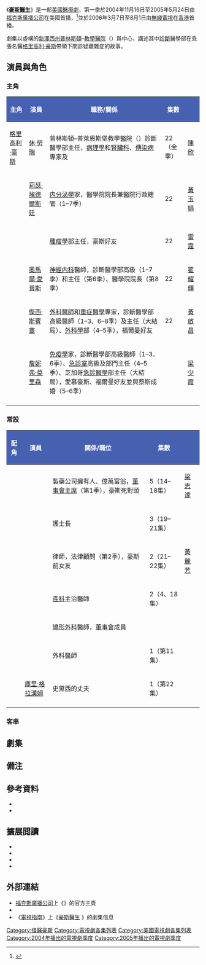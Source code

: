 {{noteTA
|G1=Show
|G2=House
| T=zh-cn:豪斯医生 (第一季); zh-tw:怪醫豪斯 (第一季); zh-hk:醫神 (第一季);
}}
{{Infobox television season
 |image        = HouseMD-s1-UK-DVD2.jpg
 |caption      = 豪斯醫生（第一季）DVD封面
 |season_name = 《豪斯醫生》第一季
 |eng_name = {{lang|en|''House'' (Season 1)}}
 |bgcolour     = #4761B1
 |fgcolour     = #FFFFFF
 |country      = {{flagu|美国}}
 |network      = [[福克斯廣播公司|福克斯廣播公司]]
 |first_aired  = {{Start date|2004|11|16}}
 |last_aired   = {{Start date|2005|5|24}}
 |num_episodes = 22
 |next_season  = [[豪斯醫生_(第二季)|第二季]]
 |episode_list = [[豪斯醫生集數列表|豪斯醫生集數列表]]
}}
《'''[[豪斯醫生|豪斯醫生]]'''》是一部[[美國|美國]][[醫療劇|醫療劇]]，第一季於2004年11月16日至2005年5月24日由[[福克斯廣播公司|福克斯廣播公司]]在美國首播，<ref name="houseseason1">{{cite web |publisher=film.com |title=House Season 1 guide |url=http://www.film.com/tv/house/season-1-2004/14874858 |access-date=2009-07-08 |archive-date=2009-04-22 |archive-url=https://web.archive.org/web/20090422023211/http://www.film.com/tv/house/season-1-2004/14874858 |dead-url=no }}</ref>並於2006年3月7日至8月1日由[[無綫電視|無綫電視]]在[[香港|香港]]首播。

劇集以虛構的[[新澤西州|新澤西州]][[普林斯頓_(新澤西州)|普林斯頓]]–{{link-en|普萊恩斯堡市鎮 (新澤西)|Plainsboro Township, New Jersey|普萊恩斯堡}}[[教學醫院|教學醫院]]（{{lang|en|PPTH}}）爲中心，講述其中[[診斷|診斷]]醫學部在乖張名醫[[格里高利·豪斯|格里高利·豪斯]]帶領下問診疑難雜症的故事。

==演員與角色==
===主角===
{|class="wikitable" width="100%"
|-
! style="background:#4761b1; color:#ffffff" | 主角
! style="background:#4761b1; color:#ffffff" | 演員
! style="background:#4761b1; color:#ffffff" | 職務/關係
! style="background:#4761b1; color:#ffffff" | 集數
! style="background:#4761b1; color:#ffffff" | {{nowrap|[[TVB|TVB]]配音}}
|-
|[[格里高利·豪斯|格里高利·豪斯]]
|[[休·勞瑞|休·勞瑞]]
|普林斯頓–普萊恩斯堡教學醫院（{{lang|en|PPTH}}）診斷醫學部主任，[[病理學|病理學]]和[[腎臟科|腎臟科]]{{link-en|住院醫師|Residency (medicine)}}、[[傳染病|傳染病]]專家及{{link-en|重症醫師|Intensivist}}
|22（全季）
|[[陳欣_(配音員)|陳欣]]
|-
|{{link-en|莉莎·卡迪|Lisa Cuddy}}
|[[莉薩·埃德爾斯坦|莉瑟·埃德爾斯廷]]
|[[内分泌學|内分泌學]]家，醫學院院長兼醫院行政總管（1–7季）
|22
|[[黃玉娟|黃玉娟]]
|-
|{{nowrap|[[詹姆士·伊万·威爾森_(豪斯醫生)|詹姆斯·威爾遜]]}}
|{{nowrap|[[羅伯·蕭恩·萊納德|羅伯·蕭恩·萊納德]]}}
|[[腫瘤學|腫瘤學]]部主任，豪斯好友
|22
|[[雷霆_(配音員)|雷霆]]
|-
|{{link-en|埃里克·福爾曼|Eric Foreman}}
|[[奧馬爾·愛普斯|奧馬爾·愛普斯]]
|[[神經内科|神經内科]]醫師，診斷醫學部高級{{link-en|專科培訓|Fellowship (medicine)|醫師}}（1–7季）和主任（第6季）、醫學院院長（第8季）
|22
|[[翟耀輝|翟耀輝]]
|-
|{{link-en|羅伯特·蔡斯|Robert Chase}}
|[[傑西·斯賓塞|傑西·斯賓塞]]
|[[外科醫師|外科醫師]]和[[重症醫學|重症醫學]]專家，診斷醫學部高級醫師（1–3、6–8季）及主任（大結局）、[[外科學|外科學]]部（4–5季），福爾曼好友
|22
|[[黃啟昌|黃啟昌]]
|-
|{{link-en|艾莉森·卡梅倫|Allison Cameron}}
|[[詹妮弗·莫里森|詹妮弗·莫里森]]
|[[免疫學|免疫學]]家，診斷醫學部高級醫師（1–3、6季）、[[急診室|急診室]]高級{{link-en|主治醫師 (北美)|Attending physician|主治醫師}}及部門主任（4–5季）、芝加哥[[急診醫學|急診醫學]]部主任（大結局），愛慕豪斯、福爾曼好友並與蔡斯成婚（5–6季）
|{{nowrap|21（1–17、19–22集）}}
|[[梁少霞|梁少霞]]
|-
|}

===常設===
{|class="wikitable"
|-
! style="background:#4761b1; color:#ffffff" | 配角
! style="background:#4761b1; color:#ffffff" | 演員
! style="background:#4761b1; color:#ffffff" | 關係/職位
! style="background:#4761b1; color:#ffffff" | 集數
! style="background:#4761b1; color:#ffffff" | {{nowrap|TVB配音}}
|-
|{{link-en|愛德華·沃格勒|Edward Vogler}}
|{{link-en|芝·麥克布賴德|Chi McBride}}
|製藥公司擁有人、億萬富翁，{{lang|en|PPTH}}[[董事會主席|董事會主席]]（第1季），豪斯死對頭
|5（14–18集）
|[[梁志達|梁志達]]
|-
|{{nowrap|{{link-en|布倫達·普雷溫|Brenda Previn}}}}
|{{nowrap|{{SetTitle|Stephanie Venditto|斯蒂芬妮·文迪托}}}}
|護士長
|3（19–21集）
|
|-
|{{link-en|史黛西·華納|Stacy Warner}}
|{{link-en|塞拉·沃德|Sela Ward}}
|律師，{{lang|en|PPTH}}法律顧問（第2季），豪斯前女友
|2（21–22集）
|[[黃麗芳|黃麗芳]]
|-
|{{SetTitle|Lim|林}}
|{{link-en|肯尼斯·蔡|Kenneth Choi}}
|[[產科|產科]]主治醫師
|2（4、18集）
|
|-
|{{SetTitle|Ron Simpson|羅恩·辛普森}}
|{{link-en|羅恩·珀金斯|Ron Perkins}}
|[[矯形外科|矯形外科]]醫師，[[董事會|董事會]]成員
|{{nowrap|2（14、18集）}}
|
|-
|{{SetTitle|Lawrence Hourani|勞倫斯·胡拉尼}}
|{{link-en|毛里斯·戈丁|Maurice Godin (actor)}}
|外科醫師
|1（第11集）
|
|-
|{{SetTitle|Mark Warner|馬克·華納}}
|[[庫里·格拉漢姆|庫里·格拉漢姆]]
|史黛西的丈夫
|1（第22集）
|
|-
|}

===客串===
{{div col|colwidth=10em}}
{{plainlist|
* [[羅賓·湯尼|羅賓·湯尼]]
* [[史考特·麥克洛維茨|斯科特·梅赫洛維奇]]
* [[凱文·席格斯|凱文·澤赫斯]]
* {{link-en|費斯·普林斯|Faith Prince}}
* {{link-en|埃弗·卡拉丁|Ever Carradine}}
* {{link-en|海迪·布蕾絲|Hedy Burress}}
* [[山姆·特拉梅爾|山姆·特拉梅爾]]
* {{link-en|伊麗莎白·米切爾|Elizabeth Mitchell}}
* {{link-en|盧辛達·真妮|Lucinda Jenney}}
* {{link-en|安·道德|Ann Dowd}}
* {{link-en|史黛西·愛德華兹|Stacy Edwards}}
* {{link-en|艾倫·希梅爾斯坦|Aaron Himelstein}}
* [[多米尼克·珀塞爾|多米尼克·珀塞爾]]
* {{link-en|明迪·克賴斯特|Myndy Crist}}
* {{link-en|羅克珊·哈特|Roxanne Hart}}
* {{link-en|柯特·富勒|Kurt Fuller}}
* [[雪莉·奈特|雪莉·奈特]]
* [[哈里·林尼科斯|哈里·倫尼克斯]]
* [[大衛·康瑞德|大衛·康拉德]]
* [[布蘭蒂|布蘭蒂]]
* {{link-en|萊斯莉·霍普|Leslie Hope}}
* {{link-en|馬克·哈雷利克|Mark Harelik}}
* {{link-en|尼古拉斯·達戈斯托|Nicholas D'Agosto}}
* [[阿曼達·塞弗里德|阿曼達·塞弗里德]]
* [[史考特·佛利|史考特·佛利]]
* {{link-en|梅蕾迪絲·夢露|Meredith Monroe}}
* [[內斯特·卡博內爾|內斯特·卡博內爾]]
* [[崔西·米登朵夫|崔西·米登朵夫]]
* [[大衛·亨利|大衛·亨利]]
* [[達里爾·沙巴拉|達里爾·沙巴拉]]
* {{link-en|帕特里克·博紹|Patrick Bauchau}}
* {{link-en|莎拉·克拉克|Sarah Clarke}}
* [[丹尼·努奇|丹尼·努奇]]
* {{link-en|辛西婭·埃廷格|Cynthia Ettinger}}
* {{link-en|詹妮弗·斯通|Jennifer Stone}}
* {{link-en|喬·莫頓|Joe Morton}}
* [[瑪琳·辛科|瑪琳·辛科]]
* {{link-en|邁克爾·古爾津|Michael A. Goorjian}}
* {{link-en|埃迪·麥克林托克|Eddie McClintock}}
* {{link-en|斯凱·麥科爾·巴圖夏克|Skye McCole Bartusiak}}
* [[趙約翰|趙約翰]]
* {{link-en|克麗絲蒂娜·科克斯|Christina Cox}}
* [[彼得·格雷夫斯|彼得·格雷夫斯]]
* {{link-en|妮可·比爾德巴克|Nicole Bilderback}}
* [[安德魯·基根|安德魯·基根]]
* [[喬許·祖克曼|喬許·扎克曼]]
* [[卡門·伊萊克特拉|卡門·伊萊克特拉]]
}}
{{div col end}}

==劇集==
{{See also|豪斯医生集数列表}}
<onlyinclude>{{Episode table |background=#4761B1 |overall= |season= 
|title= |titleR=<ref name=wga>{{cite web |url=https://directories.wga.org/project/834963/house |title=House - WGA Directory |publisher=[[美國編劇工會|美國編劇工會]] |access-date=2019-07-16 |language=en |archive-date=2019-08-08 |archive-url=https://web.archive.org/web/20190808021416/https://directories.wga.org/project/834963/house |dead-url=no }}</ref> 
|director= 
|writer= |writerR=<ref name=wga/> 
|airdate= |viewers=11.5 |country=美國 |episodes=
{{Episode list/sublist|醫神 (第一季)
 |EpisodeNumber   = 1
 |EpisodeNumber2  = 1
 |Title           = [[試播集_(豪斯醫生)|導航集]] / 人人都説謊
 |AltTitle        = Pilot / Everybody Lies
 |DirectedBy      = [[布萊恩·辛厄|布萊恩·辛厄]]
 |WrittenBy       = {{link-en|大衛·肖爾|David Shore}}
 |Viewers         = 7.05<ref name="episode1rating">{{cite web|work=[[美國廣播公司|ABC Medianet]] |date=2004-11-23 |title=Weekly Program Rankings |url=http://www.abcmedianet.com/web/dnr/dispDNR.aspx?id=112304_07 |archive-url=https://web.archive.org/web/20081221172650/http://abcmedianet.com/web/dnr/dispDNR.aspx?id=112304_07 |dead-url=yes |archive-date=2008-12-21 |access-date=2009-07-08}}</ref>
 |OriginalAirDate = {{Start date|2004|11|16}}
 |ShortSummary    = 
----
最後診斷：[[囊蟲病|囊蟲病]]/{{link-en|腦囊蟲病|Neurocysticercosis}}（{{SetTitle|Rebecca Adler|麗貝卡·阿德勒}}）；[[β-胡蘿蔔素|β-胡蘿蔔素]]和[[烟酸|烟酸]]攝食過量（橙男）
 |LineColor       = 4761B1
}}
{{Episode list/sublist|醫神 (第一季)
 |EpisodeNumber   = 2
 |EpisodeNumber2  = 2
 |Title           = {{link-en|父子關係 (豪斯醫生)|Paternity (House)|父子關係}}
 |AltTitle        = Paternity
 |DirectedBy      = {{link-en|彼得·奧法倫|Peter O'Fallon}}
 |WrittenBy       = {{link-en|勞倫斯·卡普洛|Lawrence Kaplow}} 
 |Viewers         = 6.09<ref name="episode2rating">{{cite web|work=ABC Medianet |date=2004-11-30 |title=Weekly Program Rankings |url=http://www.abcmedianet.com/web/dnr/dispDNR.aspx?id=113004_10 |archive-url=https://web.archive.org/web/20081227112556/http://abcmedianet.com/web/dnr/dispDNR.aspx?id=113004_10 |dead-url=yes |archive-date=2008-12-27 |access-date=2009-07-08}}</ref>
 |OriginalAirDate = {{Start date|2004|11|23}}
 |ShortSummary    = 
----
最後診斷：[[麻疹病毒#简介|亞急性硬化性全腦炎]]（{{SetTitle|Dan|丹}}）
 |LineColor       = 4761B1
}}
{{Episode list/sublist|醫神 (第一季)
 |EpisodeNumber   = 3
 |EpisodeNumber2  = 3
 |Title           = 奧卡姆剃刀
 |AltTitle        = Occam's Razor
 |RTitle          = {{notetag|參見[[奧卡姆剃刀|奧卡姆剃刀]]。}}
 |DirectedBy      = 布萊恩·辛厄
 |WrittenBy       = 大衛·肖爾
 |Viewers         = 6.33<ref name="episode3rating">{{cite web|work=ABC Medianet |date=2004-12-07 |title=Weekly Program Rankings |url=http://abcmedianet.com/web/dnr/dispDNR.aspx?id=120704_05 |archive-url=https://web.archive.org/web/20081221172700/http://abcmedianet.com/web/dnr/dispDNR.aspx?id=120704_05 |dead-url=yes |archive-date=2008-12-21 |access-date=2008-11-01}}</ref>
 |OriginalAirDate = {{Start date|2004|11|30}}
 |ShortSummary    = 
----
最後診斷：[[秋水仙素#毒性|秋水仙素中毒]]（{{SetTitle|Brandon Merrell|布蘭登·梅勒爾}}）
 |LineColor       = 4761B1
}}
{{Episode list/sublist|醫神 (第一季)
 |EpisodeNumber   = 4
 |EpisodeNumber2  = 4
 |Title           = 母子關係
 |AltTitle        = Maternity
 |DirectedBy      = {{link-en|牛頓·托馬斯·西格爾|Newton Thomas Sigel}}
 |WrittenBy       = {{link-en|彼得·布萊克 (編劇)|Peter Blake (writer)|彼得·布萊克}}
 |Viewers         = 6.74<ref name="episode4rating">{{cite web|work=ABC Medianet |date=2004-12-14 |title=Weekly Program Rankings |url=http://abcmedianet.com/web/dnr/dispDNR.aspx?id=121404_08 |archive-url=https://web.archive.org/web/20081221204028/http://abcmedianet.com/web/dnr/dispDNR.aspx?id=121404_08 |dead-url=yes |archive-date=2008-12-21 |access-date=2009-07-08}}</ref>
 |OriginalAirDate = {{Start date|2004|12|7}}
 |ShortSummary    = 
----
最後診斷：[[埃可病毒|埃可病毒11型]]（{{SetTitle|Hartig|哈蒂希}}、{{SetTitle|Hausen|豪森}}和{{SetTitle|Chen-Lupino|陳-盧皮諾}}）；[[懷孕|懷孕]]（{{SetTitle|Jill|吉爾}}）
 |LineColor       = 4761B1
}}
{{Episode list/sublist|醫神 (第一季)
 |EpisodeNumber   = 5
 |EpisodeNumber2  = 5
 |Title           = 你這麽做是找死
 |AltTitle        = Damned If You Do
 |DirectedBy      = {{link-en|格雷格·伊亞伊塔内斯|Greg Yaitanes}}
 |WrittenBy       = {{SetTitle|Sara B. Cooper|莎拉·B·庫珀}}
 |Viewers         = 6.91<ref name="episode5rating">{{cite web|work=ABC Medianet |date=2004-12-21 |title=Weekly Program Rankings |url=http://abcmedianet.com/web/dnr/dispDNR.aspx?id=122104_05 |archive-url=https://web.archive.org/web/20081221201421/http://abcmedianet.com/web/dnr/dispDNR.aspx?id=122104_05 |dead-url=yes |archive-date=2008-12-21 |access-date=2009-07-08}}</ref>
 |OriginalAirDate = {{Start date|2004|12|14}}
 |ShortSummary    = 
----
最後診斷：[[宮內節育器|宮內節育器]]引發的[[過敏|銅過敏]]（{{SetTitle|Mary Augustine|瑪麗·奧斯定}}[[修女|修女]]）；[[炎症性腸病|炎症性腸病]]（{{SetTitle|Marvin|馬文}}）
 |LineColor       = 4761B1
}}
{{Episode list/sublist|醫神 (第一季)
 |EpisodeNumber   = 6
 |EpisodeNumber2  = 6
 |Title           = 蘇格拉底法
 |RTitle          = {{notetag|參見[[蘇格拉底法|蘇格拉底法]]。}}
 |AltTitle        = The Socratic Method
 |DirectedBy      = {{link-en|邁達克·彼得|Peter Medak}}
 |WrittenBy       = {{link-en|約翰·曼凱維奇|John Mankiewicz}}
 |Viewers         = 6.73<ref name="episode6rating">{{cite web |work=ABC Medianet |date=2004-12-18 |title=Weekly Program Rankings |url=http://www.abcmedianet.com/web/dnr/dispDNR.aspx?id=122804_04 |archive-url=https://web.archive.org/web/20120405084619/http://www.abcmedianet.com/web/dnr/dispDNR.aspx?id=122804_04 |dead-url=yes |archive-date=2012-04-05 |access-date=2009-07-08}}</ref>
 |OriginalAirDate = {{Start date|2004|12|21}}
 |ShortSummary    = 
----
最後診斷：{{link-en|維生素K缺乏症|Vitamin K deficiency}}、[[肝細胞癌|肝細胞癌]]和[[肝豆狀核變性|肝豆狀核變性]]（{{SetTitle|Lucy Palmeiro|露西·帕爾梅羅}}）；[[打嗝|呃逆]]（{{SetTitle|Clark|克拉克}}）
 |LineColor       = 4761B1
}}
{{Episode list/sublist|醫神 (第一季)
 |EpisodeNumber   = 7
 |EpisodeNumber2  = 7
 |Title           = 忠貞
 |AltTitle        = Fidelity
 |DirectedBy      = {{link-en|布萊爾·斯派瑟|Bryan Spicer}}
 |WrittenBy       = {{SetTitle|Thomas L. Moran|托馬斯·L·莫蘭}}
 |Viewers         = 6.91<ref name="episode7rating">{{cite web|work=ABC Medianet |date=2005-01-04 |title=Weekly Program Rankings |url=http://www.abcmedianet.com/web/dnr/dispDNR.aspx?id=010405_04 |access-date=2009-07-08 |dead-url=yes |archive-url=https://web.archive.org/web/20120405084630/http://www.abcmedianet.com/web/dnr/dispDNR.aspx?id=010405_04 |archive-date=2012-04-05}}</ref>
 |OriginalAirDate = {{Start date|2004|12|28}}
 |ShortSummary    = 
----
最後診斷：[[非洲錐蟲病|非洲錐蟲病]]（{{SetTitle|Elise Snow|埃莉絲·斯諾}}）；攝入[[β受體阻滯劑|β受體阻滯劑]]（{{SetTitle|Samantha Campbell|薩曼莎·坎貝爾}}）
 |LineColor       = 4761B1
}}
{{Episode list/sublist|醫神 (第一季)
 |EpisodeNumber   = 8
 |EpisodeNumber2  = 8
 |Title           = 毒物
 |AltTitle        = Poison
 |DirectedBy      = {{link-en|居伊·費爾蘭|Guy Ferland}}
 |WrittenBy       = {{link-en|馬特·威騰|Matt Witten}}
 |Viewers         = 12.37<ref name="episode8rating">{{cite web|work=ABC Medianet |date=2005-02-01 |title=Weekly Program Rankings |url=http://abcmedianet.com/web/dnr/dispDNR.aspx?id=020105_07 |archive-url=https://web.archive.org/web/20081221202428/http://abcmedianet.com/web/dnr/dispDNR.aspx?id=020105_07 |dead-url=yes |archive-date=2008-12-21 |access-date=2009-07-08}}</ref>
 |OriginalAirDate = {{Start date|2005|1|25}}
 |ShortSummary    = 
----
最後診斷：[[速滅磷|速滅磷]]中毒（{{SetTitle|Matt Davis|馬特·戴維斯}}和{{SetTitle|Chi Ling|凌馳}}）；[[梅毒|梅毒]]（{{SetTitle|Georgia Adams|喬治婭·亞當斯}}）
 |LineColor       = 4761B1
}}
{{Episode list/sublist|醫神 (第一季)
 |EpisodeNumber   = 9
 |EpisodeNumber2  = 9
 |Title           = 拒絕心肺復甦術
 |RTitle          = {{notetag|參見[[拒絕心肺復甦術|拒絕心肺復甦術]]。}}
 |AltTitle        = DNR
 |DirectedBy      = {{link-en|弗雷德里克·金·凱勒|Frederick King Keller}}
 |WrittenBy       = {{link-en|大衛·福斯特 (編劇)|David Foster (writer)|大衛·福-{}-斯特}}
 |Viewers         = 12.75<ref name="episode9rating">{{cite web|work=ABC Medianet |date=2005-02-08 |title=Weekly Program Rankings |url=http://abcmedianet.com/web/dnr/dispDNR.aspx?id=020805_08 |archive-url=https://web.archive.org/web/20081221202433/http://abcmedianet.com/web/dnr/dispDNR.aspx?id=020805_08 |dead-url=yes |archive-date=2008-12-21 |access-date=2009-07-08}}</ref>
 |OriginalAirDate = {{Start date|2005|2|1}}
 |ShortSummary    = 
----
最後診斷：[[動靜脈畸形|動靜脈畸形]]（{{SetTitle|John Henry Giles|約翰·亨利·賈爾兹}}）
 |LineColor       = 4761B1
}}
{{Episode list/sublist|醫神 (第一季)
 |EpisodeNumber   = 10
 |EpisodeNumber2  = 10
 |Title           = 過往史
 |RTitle          = {{notetag|參見[[病史|病史]]。}}
 |AltTitle        = Histories
 |DirectedBy      = {{link-en|丹·阿提亞斯|Dan Attias}}
 |WrittenBy       = {{SetTitle|Joel Thompson|喬爾·湯普森}}
 |Viewers         = 14.97<ref name="episode10rating">{{cite web|work=ABC Medianet |date=2005-02-15 |title=Weekly Program Rankings |url=http://abcmedianet.com/web/dnr/dispDNR.aspx?id=021505_06 |archive-url=https://web.archive.org/web/20081221171937/http://abcmedianet.com/web/dnr/dispDNR.aspx?id=021505_06 |dead-url=yes |archive-date=2008-12-21 |access-date=2009-07-08}}</ref>
 |OriginalAirDate = {{Start date|2005|2|8}}
 |ShortSummary    = 
----
最後診斷：{{link-en|結核瘤|Tuberculoma}}和[[狂犬病|狂犬病]]（{{SetTitle|Victoria Madsen|維多利亞·馬德森}}）
 |LineColor       = 4761B1
}}
{{Episode list/sublist|醫神 (第一季)
 |EpisodeNumber   = 11
 |EpisodeNumber2  = 11
 |Title           = 戒斷
 |AltTitle        = Detox
 |RAltTitle       = {{notetag|參見{{link-en|解毒 (另類醫學)|Detoxification (alternative medicine)|解毒}}。}}
 |DirectedBy      = {{link-en|尼爾森·麥考密克|Nelson McCormick (director)}}
 |WrittenBy       = 勞倫斯·卡普洛 & 托馬斯·L·莫蘭
 |Viewers         = 14.22<ref name="episode11rating">{{cite web|work=ABC Medianet |date=2005-02-22 |title=Weekly Program Rankings |url=http://abcmedianet.com/web/dnr/dispDNR.aspx?id=022305_08 |archive-url=https://web.archive.org/web/20081221170922/http://abcmedianet.com/web/dnr/dispDNR.aspx?id=022305_08 |dead-url=yes |archive-date=2008-12-21 |access-date=2009-07-08}}</ref>
 |OriginalAirDate = {{Start date|2005|2|15}}
 |ShortSummary    = 
----
最後診斷：[[萘|萘]]中毒（{{SetTitle|Keith Foster|基斯·福斯特}}）
 |LineColor       = 4761B1
}}
{{Episode list/sublist|醫神 (第一季)
 |EpisodeNumber   = 12
 |EpisodeNumber2  = 12
 |Title           = 運動醫學
 |RTitle          = {{notetag|參見[[運動醫學|運動醫學]]。}}
 |AltTitle        = Sports Medicine
 |DirectedBy      = {{link-en|基斯·戈登|Keith Gordon}}
 |WrittenBy       = 約翰·曼凱維奇 & 大衛·肖爾
 |Viewers         = 15.53<ref name="episode12rating">{{cite web|work=ABC Medianet |date=2005-03-01 |title=Weekly Program Rankings |url=http://abcmedianet.com/web/dnr/dispDNR.aspx?id=030105_08 |archive-url=https://web.archive.org/web/20081221201254/http://abcmedianet.com/web/dnr/dispDNR.aspx?id=030105_08 |dead-url=yes |archive-date=2008-12-21 |access-date=2009-07-08}}</ref>
 |OriginalAirDate = {{Start date|2005|2|22}}
 |ShortSummary    = 
----
最後診斷：[[鎘中毒|鎘中毒]]（{{SetTitle|Hank & Lola Wiggen|漢克和洛拉·威根}}夫婦）
[[友情客串|友情客串]]：布萊恩·辛厄（劇集導演/[[執行製片|執行製片]]）
 |LineColor       = 4761B1
}}
{{Episode list/sublist|醫神 (第一季)
 |EpisodeNumber   = 13
 |EpisodeNumber2  = 13
 |Title           = 被詛咒
 |AltTitle        = Cursed
 |DirectedBy      = {{link-en|丹尼爾·薩克海姆|Daniel Sackheim}}
 |WrittenBy       = 馬特·威騰 & 彼得·布萊克
 |Viewers         = 15.53<ref name="episode13rating">{{cite web|work=ABC Medianet |date=2005-03-08 |title=Weekly Program Rankings |url=http://abcmedianet.com/web/dnr/dispDNR.aspx?id=030805_06 |archive-url=https://web.archive.org/web/20090107132320/http://abcmedianet.com/web/dnr/dispDNR.aspx?id=030805_06 |dead-url=yes |archive-date=2009-01-07 |access-date=2009-07-08}}</ref>
 |OriginalAirDate = {{Start date|2005|3|1}}
 |ShortSummary    = 
----
最後診斷：[[炭疽病|炭疽病]]和[[麻風病|麻風病]]（{{SetTitle|Gabriel Reilich|加布里埃爾·賴利希}}）
 |LineColor       = 4761B1
}}
{{Episode list/sublist|醫神 (第一季)
 |EpisodeNumber   = 14
 |EpisodeNumber2  = 14
 |Title           = 控制
 |AltTitle        = Control
 |DirectedBy      = {{link-en|蘭迪·齊斯克|Randy Zisk}}
 |WrittenBy       = 勞倫斯·卡普洛
 |Viewers         = 17.33<ref name="episode14rating">{{cite web|work=ABC Medianet |date=2005-03-22 |title=Weekly Program Rankings |url=http://abcmedianet.com/web/dnr/dispDNR.aspx?id=032205_05 |archive-url=https://web.archive.org/web/20081221171944/http://abcmedianet.com/web/dnr/dispDNR.aspx?id=032205_05 |dead-url=yes |archive-date=2008-12-21 |access-date=2009-07-08}}</ref>
 |OriginalAirDate = {{Start date|2005|3|15}}
 |ShortSummary    = 
----
最後診斷：[[神經性暴食症|神經性暴食症]]和經常服用[[吐根糖漿|吐根]]引起的[[充血性心力衰竭|充血性心力衰竭]]（{{SetTitle|Carly Forlano|卡莉·福拉諾}}）；[[鏈球菌性咽炎|鏈球菌性咽喉炎]]（{{SetTitle|Ricky van de Meer|里基·范德米爾}}）
 |LineColor       = 4761B1
}}
{{Episode list/sublist|醫神 (第一季)
 |EpisodeNumber   = 15
 |EpisodeNumber2  = 15
 |Title           = 江湖規矩
 |AltTitle        = Mob Rules
 |DirectedBy      = {{link-en|蒂姆·亨特 (導演)|Tim Hunter (director)|蒂姆·亨特}}
 |WrittenBy       = 大衛·福斯特 & 約翰·曼凱維奇
 |Viewers         = 17.34<ref name="episode15rating">{{cite web|work=ABC Medianet |date=2005-03-29 |title=Weekly Program Rankings |url=http://abcmedianet.com/web/dnr/dispDNR.aspx?id=032905_05 |archive-url=https://web.archive.org/web/20081221202459/http://abcmedianet.com/web/dnr/dispDNR.aspx?id=032905_05 |dead-url=yes |archive-date=2008-12-21 |access-date=2009-07-08}}</ref>
 |OriginalAirDate = {{Start date|2005|3|22}}
 |ShortSummary    = 
----
最後診斷：{{link-en|鳥氨酸氨甲酰基轉移酶缺乏症|Ornithine transcarbamylase deficiency}}（{{SetTitle|Joey Arnello|喬伊·阿爾内洛}}）
 |LineColor       = 4761B1
}}
{{Episode list/sublist|醫神 (第一季)
 |EpisodeNumber   = 16
 |EpisodeNumber2  = 16
 |Title           = 重
 |AltTitle        = Heavy
 |DirectedBy      = {{link-en|弗雷德·格伯|Fred Gerber}}
 |WrittenBy       = 托馬斯·L·莫蘭
 |Viewers         = 18.28<ref name="episode16rating">{{cite web|work=ABC Medianet |date=2005-04-05 |title=Weekly Program Rankings |url=http://abcmedianet.com/web/dnr/dispDNR.aspx?id=040505_07 |archive-url=https://web.archive.org/web/20081227112430/http://abcmedianet.com/web/dnr/dispDNR.aspx?id=040505_07 |dead-url=yes |archive-date=2008-12-27 |access-date=2009-07-08}}</ref>
 |OriginalAirDate = {{Start date|2005|3|29}}
 |ShortSummary    = 
----
最後診斷：{{link-en|庫欣病|Cushing's disease}}（{{SetTitle|Jessica Simms|傑西卡·西姆兹}}）；[[卵巢|卵巢]][[良性腫瘤|良性腫瘤]]（{{SetTitle|Lucille Hernandez|盧西列·埃爾南德斯}}）
 |LineColor       = 4761B1
}}
{{Episode list/sublist|醫神 (第一季)
 |EpisodeNumber   = 17
 |EpisodeNumber2  = 17
 |Title           = 榜樣
 |AltTitle        = Role Model
 |DirectedBy      = 彼得·奧法倫
 |WrittenBy       = 馬特·威騰
 |Viewers         = 15.04<ref name="episode17rating">{{cite web|work=ABC Medianet |date=2005-04-19 |title=Weekly Program Rankings |url=http://abcmedianet.com/web/dnr/dispDNR.aspx?id=041205_05 |archive-url=https://web.archive.org/web/20081221203540/http://abcmedianet.com/web/dnr/dispDNR.aspx?id=041205_05 |dead-url=yes |archive-date=2008-12-21 |access-date=2009-07-08}}</ref>
 |OriginalAirDate = {{Start date|2005|4|12}}
 |ShortSummary    = 
----
最後診斷：[[弓蟲症|弓蟲症]]和遲發性{{link-en|普通變異型免疫缺陷病|common variable immunodeficiency|CVID}}繼發於[[苯妥英|苯妥英]]介導的[[EB病毒|EB病毒]]感染（{{SetTitle|Gary H. Wright|加里·H·賴特}}）；[[流產|流產]]和[[夢游症|夢游症]]/[[睡眠性交症|睡眠性交症]]（{{SetTitle|Susan|蘇珊}}）
 |LineColor       = 4761B1
}}
{{Episode list/sublist|醫神 (第一季)
 |EpisodeNumber   = 18
 |EpisodeNumber2  = 18
 |Title           = 嬰兒與洗澡水
 |RTitle          = {{notetag|英文俗語“{{link-en|不要一竿子打翻一船人|Don't throw the baby out with the bathwater}}”直譯為“倒洗澡水別把嬰兒也給倒了”。}}
 |AltTitle        = {{nowrap|Babies & Bathwater}}
 |DirectedBy      = {{link-en|比爾·約翰遜 (剪輯)|Bill Johnson (editor)|比爾·約翰遜}}
 |WrittenBy       = {{StoryTeleplay|s=彼得·布萊克|t=彼得·布萊克 & 大衛·肖爾}}
 |Viewers         = 17.48<ref name="episode18rating">{{cite web|work=ABC Medianet |date=2005-04-26 |title=Weekly Program Rankings |url=http://abcmedianet.com/web/dnr/dispDNR.aspx?id=042605_07 |archive-url=https://web.archive.org/web/20081221202507/http://abcmedianet.com/web/dnr/dispDNR.aspx?id=042605_07 |dead-url=yes |archive-date=2008-12-21 |access-date=2009-07-08}}</ref>
 |OriginalAirDate = {{Start date|2005|4|19}}
 |ShortSummary    = 
----
最後診斷：[[藍伯－伊頓肌無力症候群|LEMS]]繼發於[[小細胞肺癌|小細胞肺癌]]（{{SetTitle|Naomi Randolph|娜奧米·蘭多夫}}）；[[迪喬治症候群|DiGeorge綜合徵]]（{{SetTitle|Olive Kaplan|奧利弗·卡普蘭}}）
未出場：[[詹妮弗·莫里森|詹妮弗·莫里森]]/{{link-en|艾莉森·卡梅倫|Allison Cameron}}
 |LineColor       = 4761B1
}}
{{Episode list/sublist|醫神 (第一季)
 |EpisodeNumber   = 19
 |EpisodeNumber2  = 19
 |Title           = 小孩
 |AltTitle        = Kids
 |DirectedBy      = {{link-en|傑蘭·薩拉菲揚|Deran Sarafian}}
 |WrittenBy       = 托馬斯·L·莫蘭 & 勞倫斯·卡普洛
 |Viewers         = 17.14<ref name="episode19rating">{{cite web|work=ABC Medianet |date=2005-05-10 |title=Weekly Program Rankings |url=http://abcmedianet.com/web/dnr/dispDNR.aspx?id=051005_08 |archive-url=https://web.archive.org/web/20081221172618/http://abcmedianet.com/web/dnr/dispDNR.aspx?id=051005_08 |dead-url=yes |archive-date=2008-12-21 |access-date=2009-07-08}}</ref>
 |OriginalAirDate = {{Start date|2005|5|3}}
 |ShortSummary    = 
----
最後診斷：惡型[[細菌性腦膜炎|細菌性腦膜炎]]（比賽評委）；{{link-en|血栓性血小板減少性紫癜|Thrombotic thrombocytopenic purpura}}繼發於[[懷孕|懷孕]]（{{SetTitle|Mary Carroll|瑪麗·卡羅爾}}）
 |LineColor       = 4761B1
}}
{{Episode list/sublist|醫神 (第一季)
 |EpisodeNumber   = 20
 |EpisodeNumber2  = 20
 |Title           = {{link-en|愛傷人 (豪斯醫生)|Love Hurts (House)|愛傷人}}
 |AltTitle        = Love Hurts
 |DirectedBy      = 布萊爾·斯派瑟
 |WrittenBy       = 莎拉·B·庫珀
 |Viewers         = 18.80<ref name="episode20rating">{{cite web|work=ABC Medianet |date=2005-05-17 |title=Weekly Program Rankings |url=http://abcmedianet.com/web/dnr/dispDNR.aspx?id=051705_04 |archive-url=https://web.archive.org/web/20081221203557/http://abcmedianet.com/web/dnr/dispDNR.aspx?id=051705_04 |dead-url=yes |archive-date=2008-12-21 |access-date=2009-07-08}}</ref>
 |OriginalAirDate = {{Start date|2005|5|10}}
 |ShortSummary    = 
----
最後診斷：暴發性{{link-en|骨髓炎|Osteomyelitis}}（{{SetTitle|Harvey Park|哈維·朴}}）
 |LineColor       = 4761B1
}}
{{Episode list/sublist|醫神 (第一季)
 |EpisodeNumber   = 21
 |EpisodeNumber2  = 21
 |Title           = {{link-en|故事三則 (豪斯醫生)|Three Stories (House)|故事三則}}
 |AltTitle        = Three Stories
 |DirectedBy      = {{link-en|帕里斯·巴克利|Paris Barclay}}
 |WrittenBy       = 大衛·肖爾
 |Viewers         = 17.68<ref name="episode21rating">{{cite web|work=ABC Medianet |date=2005-05-24 |title=Weekly Program Rankings |url=http://abcmedianet.com/web/dnr/dispDNR.aspx?id=052405_04 |archive-url=https://web.archive.org/web/20081217184619/http://www.abcmedianet.com/web/dnr/dispDNR.aspx?id=052405_04 |dead-url=yes |archive-date=2008-12-17 |access-date=2009-07-08}}</ref>
 |OriginalAirDate = {{Start date|2005|5|17}}
 |ShortSummary    = 
----
最後診斷：[[鏈球菌|鏈球菌]]感染（農夫）；{{link-en|骨肉瘤|Osteosarcoma}}（排球選手）；大腿肌{{link-en|梗死|Infarction}}（[[卡門·伊萊克特拉|卡門·伊萊克特拉]]/[[格里高利·豪斯|豪斯]]）；[[鉛中毒|含鉛塗料中毒]]（{{SetTitle|Riley|賴利}}醫生）
 |LineColor       = 4761B1
}}
{{Episode list/sublist|醫神 (第一季)
 |EpisodeNumber   = 22
 |EpisodeNumber2  = 22
 |Title           = 蜜月
 |AltTitle        = Honeymoon
 |DirectedBy      = 弗雷德里克·金·凱勒
 |WrittenBy       = 勞倫斯·卡普洛 & 約翰·曼凱維奇
 |Viewers         = 19.52<ref name="episode22rating">{{cite web|work=ABC Medianet |date=2005-06-01 |title=Weekly Program Rankings |url=http://abcmedianet.com/web/dnr/dispDNR.aspx?id=060105_04 |archive-url=https://web.archive.org/web/20090107073150/http://abcmedianet.com/web/dnr/dispDNR.aspx?id=060105_04 |dead-url=yes |archive-date=2009-01-07 |access-date=2009-07-08}}</ref>
 |OriginalAirDate = {{Start date|2005|5|24}}
 |ShortSummary    = 
----
最後診斷：{{link-en|急性間歇性卟啉病|Acute intermittent porphyria}}（{{SetTitle|Mark Warner|馬克·華納}}）
 |LineColor       = 4761B1
}}
}}</onlyinclude>

==備注==
{{notefoot}}

==參考資料==
* {{cite book |title=The House That Hugh Laurie Built: An Unauthorized Biography and Episode Guide |url=https://archive.org/details/housethathughlau0000chal |trans-title=豪斯勞瑞造：未經授權的傳記和劇集指南 |last=Challen |first=Paul |publisher={{link-en|ECW出版社|ECW Press}} |date=2007 |pages=[https://archive.org/details/housethathughlau0000chal/page/101 101]–334 |ISBN=1-55022-803-X |access-date=2019-07-23 |language=en}}
* {{cite web |url=http://www.fox.com/house/recaps/ |title=HOUSE - Recaps |trans-title=豪斯醫生 - 扼要重述 |publisher=[[福克斯廣播公司|福克斯廣播公司]] |dead-url=yes |archive-url=https://web.archive.org/web/20060908020050/http://www.fox.com/house/recaps/ |archive-date=2006-09-08 |access-date=2019-07-23 |language=en}}
{{reflist|30em}}

==擴展閲讀==
* {{cite book |title=The Medical Science of House, M.D. |url=https://archive.org/details/medicalscienceof0000holt |trans-title=豪斯醫生的醫學科學 |last=Holtz |first=Andrew |publisher=[[企鵝出版集團|企鵝]] |date=2006-10-03 |ISBN=978-0-425-21230-1 |access-date=2019-07-23 |language=en}}
* {{cite book |title=House and Philosophy: Everybody Lies |trans-title=豪斯與哲學：人人都説謊 |last=Jacoby |first=Henry |editor=William Irwin |publisher=[[約翰威立|約翰威立]] |date=2008-12-03 |ISBN=0-470-31660-8 |access-date=2019-07-23 |language=en}}
* {{cite book |title=House Unauthorized: Vasculitis, Clinic Duty, and Bad Bedside Manner |url=https://archive.org/details/houseunauthorize0000unse |trans-title=豪斯未授權：血管炎、出門診和醫生對病人的差勁態度 |last=Wilson |first=Leah |publisher={{link-en|本貝拉圖書|BenBella Books}} |date=2007-11-01 |ISBN=1-933771-23-2 |access-date=2019-07-23 |language=en}}
* {{cite book |title=House MD: House MD Season Two Unofficial Guide |trans-title=豪斯醫生：豪斯醫生第二季非官方指南 |last=Benson |first=Kristina |publisher=Equity Press |date=2008-08-21 |ISBN=1-60332-065-2 |access-date=2019-07-23 |language=en}}

==外部連結==
* [[福克斯廣播公司|福克斯廣播公司]]上《{{official website|https://www.fox.com/house/|豪斯醫生}}》的官方主頁{{en}}
* {{IMDb episodes|0412142|豪斯醫生}}{{en}}
* 《[[電視指南_(美國雜志)|電視指南]]》上《[https://www.tvguide.com/tvshows/house/episodes/100213/ 豪斯醫生] {{Wayback|url=https://www.tvguide.com/tvshows/house/episodes/100213/ |date=20191102162617 }}》的劇集信息{{en}}
{{豪斯医生}}

{{DEFAULTSORT:House (Season 1)}}
[[Category:怪醫豪斯|Category:怪醫豪斯]]
[[Category:電視劇各集列表|Category:電視劇各集列表]]
[[Category:美國電視劇各集列表|Category:美國電視劇各集列表]]
[[Category:2004年播出的電視劇季度|Category:2004年播出的電視劇季度]]
[[Category:2005年播出的電視劇季度|Category:2005年播出的電視劇季度]]
